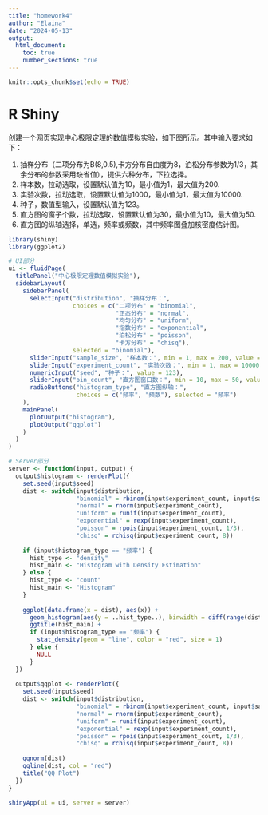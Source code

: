 ---
title: "homework4"
author: "Elaina"
date: "2024-05-13"
output: 
  html_document: 
    toc: true
    number_sections: true
---

```{r setup, include=FALSE}
knitr::opts_chunk$set(echo = TRUE)
```

# R Shiny
创建一个网页实现中心极限定理的数值模拟实验，如下图所示。其中输入要求如下：

1. 抽样分布（二项分布为B(8,0.5),卡方分布自由度为8，泊松分布参数为1/3，其余分布的参数采用缺省值），提供六种分布，下拉选择。
2. 样本数，拉动选取，设置默认值为10，最小值为1，最大值为200.
3. 实验次数，拉动选取，设置默认值为1000，最小值为1，最大值为10000.
4. 种子，数值型输入，设置默认值为123。
5. 直方图的窗子个数，拉动选取，设置默认值为30，最小值为10，最大值为50.
6. 直方图的纵轴选择，单选，频率或频数，其中频率图叠加核密度估计图。

```{r}
library(shiny)
library(ggplot2)

# UI部分
ui <- fluidPage(
  titlePanel("中心极限定理数值模拟实验"),
  sidebarLayout(
    sidebarPanel(
      selectInput("distribution", "抽样分布：",
                  choices = c("二项分布" = "binomial",
                              "正态分布" = "normal",
                              "均匀分布" = "uniform",
                              "指数分布" = "exponential",
                              "泊松分布" = "poisson",
                              "卡方分布" = "chisq"),
                  selected = "binomial"),
      sliderInput("sample_size", "样本数：", min = 1, max = 200, value = 10),
      sliderInput("experiment_count", "实验次数：", min = 1, max = 10000, value = 1000),
      numericInput("seed", "种子：", value = 123),
      sliderInput("bin_count", "直方图窗口数：", min = 10, max = 50, value = 30),
      radioButtons("histogram_type", "直方图纵轴：",
                   choices = c("频率", "频数"), selected = "频率")
    ),
    mainPanel(
      plotOutput("histogram"),
      plotOutput("qqplot")
    )
  )
)

# Server部分
server <- function(input, output) {
  output$histogram <- renderPlot({
    set.seed(input$seed)
    dist <- switch(input$distribution,
                   "binomial" = rbinom(input$experiment_count, input$sample_size, 0.5),
                   "normal" = rnorm(input$experiment_count),
                   "uniform" = runif(input$experiment_count),
                   "exponential" = rexp(input$experiment_count),
                   "poisson" = rpois(input$experiment_count, 1/3),
                   "chisq" = rchisq(input$experiment_count, 8))
    
    if (input$histogram_type == "频率") {
      hist_type <- "density"
      hist_main <- "Histogram with Density Estimation"
    } else {
      hist_type <- "count"
      hist_main <- "Histogram"
    }
    
    ggplot(data.frame(x = dist), aes(x)) +
      geom_histogram(aes(y = ..hist_type..), binwidth = diff(range(dist)) / input$bin_count, fill = "skyblue", color = "black") +
      ggtitle(hist_main) +
      if (input$histogram_type == "频率") {
        stat_density(geom = "line", color = "red", size = 1)
      } else {
        NULL
      }
  })
  
  output$qqplot <- renderPlot({
    set.seed(input$seed)
    dist <- switch(input$distribution,
                   "binomial" = rbinom(input$experiment_count, input$sample_size, 0.5),
                   "normal" = rnorm(input$experiment_count),
                   "uniform" = runif(input$experiment_count),
                   "exponential" = rexp(input$experiment_count),
                   "poisson" = rpois(input$experiment_count, 1/3),
                   "chisq" = rchisq(input$experiment_count, 8))
    
    qqnorm(dist)
    qqline(dist, col = "red")
    title("QQ Plot")
  })
}

shinyApp(ui = ui, server = server)
```